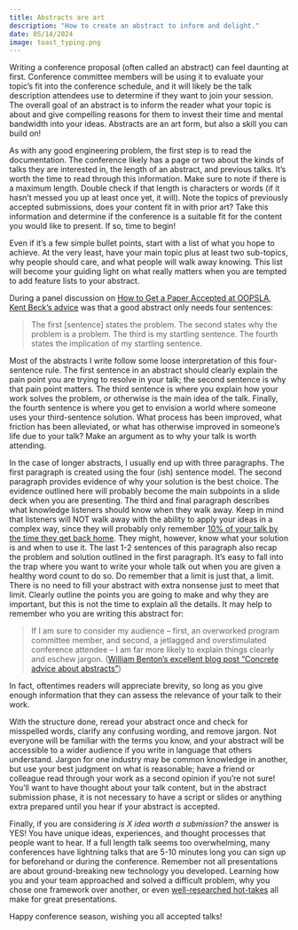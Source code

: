```yaml
---
title: Abstracts are art
description: "How to create an abstract to inform and delight."
date: 05/14/2024
image: toast_typing.png
---
```


Writing a conference proposal (often called an abstract) can feel daunting at first.
Conference committee members will be using it to evaluate your topic’s fit into the conference schedule, and it will likely be the talk description attendees use to determine if they want to join your session.
The overall goal of an abstract is to inform the reader what your topic is about and give compelling reasons for them to invest their time and mental bandwidth into your ideas.
Abstracts are an art form, but also a skill you can build on!

As with any good engineering problem, the first step is to read the documentation.
The conference likely has a page or two about the kinds of talks they are interested in, the length of an abstract, and previous talks. 
It’s worth the time to read through this information. 
Make sure to note if there is a maximum length. 
Double check if that length is characters or words (if it hasn’t messed you up at least once yet, it will). 
Note the topics of previously accepted submissions, does your content fit in with prior art?
Take this information and determine if the conference is a suitable fit for the content you would like to present. 
If so, time to begin!

Even if it’s a few simple bullet points, start with a list of what you hope to achieve.
At the very least, have your main topic plus at least two sub-topics, why people should care, and what people will walk away knowing.
This list will become your guiding light on what really matters when you are tempted to add feature lists to your abstract.

During a panel discussion on [How to Get a Paper Accepted at OOPSLA, Kent Beck’s advice](https://plg.uwaterloo.ca/~migod/research/beckOOPSLA.html) was that a good abstract only needs four sentences:

> The first [sentence] states the problem. The second states why the problem is a problem. The third is my startling sentence. The fourth states the implication of my startling sentence. 

Most of the abstracts I write follow some loose interpretation of this four-sentence rule. 
The first sentence in an abstract should clearly explain the pain point you are trying to resolve in your talk; the second sentence is why that pain point matters.
The third sentence is where you explain how your work solves the problem, or otherwise is the main idea of the talk.
Finally, the fourth sentence is where you get to envision a world where someone uses your third-sentence solution.
What process has been improved, what friction has been alleviated, or what has otherwise improved in someone’s life due to your talk?
Make an argument as to why your talk is worth attending.

In the case of longer abstracts, I usually end up with three paragraphs.
The first paragraph is created using the four (ish) sentence model. 
The second paragraph provides evidence of why your solution is the best choice.
The evidence outlined here will probably become the main subpoints in a slide deck when you are presenting. 
The third and final paragraph describes what knowledge listeners should know when they walk away.
Keep in mind that listeners will NOT walk away with the ability to apply your ideas in a complex way, since they will probably only remember [10% of your talk by the time they get back home](https://presented.co.uk/how-much-do-people-remember-from-a-presentation/).
They might, however, know what your solution is and when to use it.
The last 1-2 sentences of this paragraph also recap the problem and solution outlined in the first paragraph. 
It’s easy to fall into the trap where you want to write your whole talk out when you are given a healthy word count to do so.
Do remember that a limit is just that, a limit.
There is no need to fill your abstract with extra nonsense just to meet that limit.
Clearly outline the points you are going to make and why they are important, but this is not the time to explain all the details.
It may help to remember who you are writing this abstract for:

> If I am sure to consider my audience – first, an overworked program committee member, and second, a jetlagged and overstimulated conference attendee – I am far more likely to explain things clearly and eschew jargon. ([William Benton’s excellent blog post “Concrete advice about abstracts”](https://chapeau.freevariable.com/2015/11/concrete-advice-about-abstracts.html))

In fact, oftentimes readers will appreciate brevity, so long as you give enough information that they can assess the relevance of your talk to their work.

With the structure done, reread your abstract once and check for misspelled words, clarify any confusing wording, and remove jargon.
Not everyone will be familiar with the terms you know, and your abstract will be accessible to a wider audience if you write in language that others understand.
Jargon for one industry may be common knowledge in another, but use your best judgment on what is reasonable; have a friend or colleague read through your work as a second opinion if you’re not sure!
You’ll want to have thought about your talk content, but in the abstract submission phase, it is not necessary to have a script or slides or anything extra prepared until you hear if your abstract is accepted.

Finally, if you are considering _is X idea worth a submission?_ the answer is YES!
You have unique ideas, experiences, and thought processes that people want to hear.
If a full length talk seems too overwhelming, many conferences have lightning talks that are 5-10 minutes long you can sign up for beforehand or during the conference.
Remember not all presentations are about ground-breaking new technology you developed.
Learning how you and your team approached and solved a difficult problem, why you chose one framework over another, or even [well-researched hot-takes](https://www.youtube.com/watch?v=7jiPeIFXb6U) all make for great presentations.

Happy conference season, wishing you all accepted talks!
